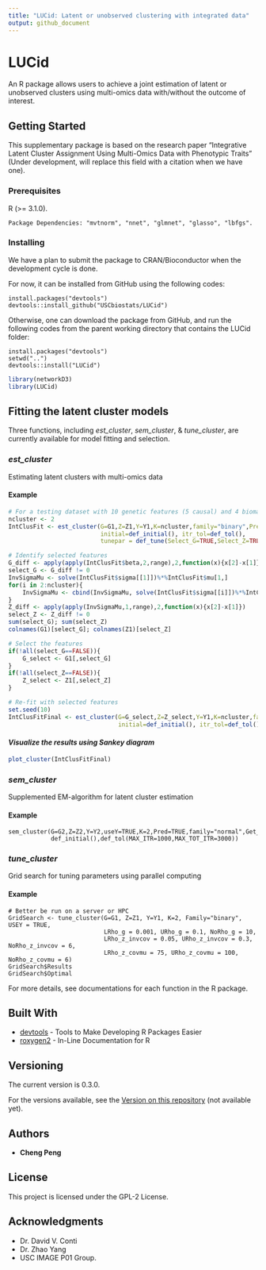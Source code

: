 ```yaml
---
title: "LUCid: Latent or unobserved clustering with integrated data"
output: github_document
---
```


# LUCid

An R package allows users to achieve a joint estimation of latent or unobserved clusters using multi-omics data with/without the outcome of interest.

## Getting Started

This supplementary package is based on the research paper "Integrative Latent Cluster Assignment Using Multi-Omics Data with Phenotypic Traits" (Under development, will replace this field with a citation when we have one). 

### Prerequisites

R (>= 3.1.0).

```
Package Dependencies: "mvtnorm", "nnet", "glmnet", "glasso", "lbfgs".
```

### Installing

We have a plan to submit the package to CRAN/Bioconductor when the development cycle is done.

For now, it can be installed from GitHub using the following codes:

```
install.packages("devtools")
devtools::install_github("USCbiostats/LUCid")
```
Otherwise, one can download the package from GitHub, and run the following codes from the parent working directory that contains the LUCid folder:

```
install.packages("devtools")
setwd("..")
devtools::install("LUCid")
```

```r
library(networkD3)
library(LUCid)
```


## Fitting the latent cluster models

Three functions, including *est_cluster*, *sem_cluster*, & *tune_cluster*, are currently available for model fitting and selection. 

### *est_cluster*

Estimating latent clusters with multi-omics data

#### Example

```r
# For a testing dataset with 10 genetic features (5 causal) and 4 biomarkers (2 causal)
ncluster <- 2
IntClusFit <- est_cluster(G=G1,Z=Z1,Y=Y1,K=ncluster,family="binary",Pred=TRUE,
                          initial=def_initial(), itr_tol=def_tol(),
                          tunepar = def_tune(Select_G=TRUE,Select_Z=TRUE,Rho_G=0.02,Rho_Z_InvCov=0.1,Rho_Z_CovMu=93))

# Identify selected features
G_diff <- apply(apply(IntClusFit$beta,2,range),2,function(x){x[2]-x[1]})[-1]
select_G <- G_diff != 0
InvSigmaMu <- solve(IntClusFit$sigma[[1]])%*%IntClusFit$mu[1,]
for(i in 2:ncluster){
    InvSigmaMu <- cbind(InvSigmaMu, solve(IntClusFit$sigma[[i]])%*%IntClusFit$mu[i,])
}
Z_diff <- apply(apply(InvSigmaMu,1,range),2,function(x){x[2]-x[1]})
select_Z <- Z_diff != 0
sum(select_G); sum(select_Z)
colnames(G1)[select_G]; colnames(Z1)[select_Z]

# Select the features
if(!all(select_G==FALSE)){
    G_select <- G1[,select_G]
}
if(!all(select_Z==FALSE)){
    Z_select <- Z1[,select_Z]
}

# Re-fit with selected features
set.seed(10)
IntClusFitFinal <- est_cluster(G=G_select,Z=Z_select,Y=Y1,K=ncluster,family="binary",Pred=TRUE,
                               initial=def_initial(), itr_tol=def_tol(), tunepar = def_tune())

```

#### *Visualize the results using Sankey diagram*

```r
plot_cluster(IntClusFitFinal)
```

### *sem_cluster*

Supplemented EM-algorithm for latent cluster estimation

#### Example

```
sem_cluster(G=G2,Z=Z2,Y=Y2,useY=TRUE,K=2,Pred=TRUE,family="normal",Get_SE=TRUE,
            def_initial(),def_tol(MAX_ITR=1000,MAX_TOT_ITR=3000))
```

### *tune_cluster*

Grid search for tuning parameters using parallel computing

#### Example

```
# Better be run on a server or HPC
GridSearch <- tune_cluster(G=G1, Z=Z1, Y=Y1, K=2, Family="binary", USEY = TRUE,
                           LRho_g = 0.001, URho_g = 0.1, NoRho_g = 10,
                           LRho_z_invcov = 0.05, URho_z_invcov = 0.3, NoRho_z_invcov = 6,
                           LRho_z_covmu = 75, URho_z_covmu = 100, NoRho_z_covmu = 6)
GridSearch$Results
GridSearch$Optimal
```
For more details, see documentations for each function in the R package.


## Built With

* [devtools](https://cran.r-project.org/web/packages/devtools/index.html) - Tools to Make Developing R Packages Easier
* [roxygen2](https://cran.r-project.org/web/packages/roxygen2/index.html) - In-Line Documentation for R

## Versioning

The current version is 0.3.0.

For the versions available, see the [Version on this repository](https://github.com/your/project/Version) (not available yet). 

## Authors

* **Cheng Peng**

## License

This project is licensed under the GPL-2 License.

## Acknowledgments

* Dr. David V. Conti
* Dr. Zhao Yang
* USC IMAGE P01 Group.
